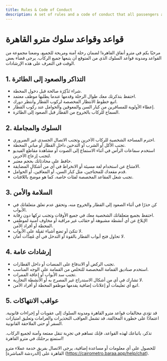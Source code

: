 ```yaml
---
title: Rules & Code of Conduct
description: A set of rules and a code of conduct that all passengers are expected to follow.
---
```


# قواعد وقواعد سلوك مترو القاهرة

مرحبًا بكم في مترو أنفاق القاهرة! لضمان رحلة آمنة ومريحة للجميع، وضعنا مجموعة من القواعد ومدونة قواعد السلوك الذي من المتوقع أن يتبعها جميع الركاب. يرجى قضاء بعض الوقت في التعرف على هذه الإرشادات.

## 1. التذاكر والصعود إلى الطائرة

- شراء تَذْكِرَة صالحة قبل دخول المحطة.
- احتفظ بتذكرتك معك طوال الرحلة وقدمها عندما يطلبها موظف معتمد.
- اتبع خطوط الانتظار المخصصة لركوب القطار وانتظر دورك.
- إعطاء الأولوية للمسافرين من كبار السن والمعوقين والحوامل عند ركوب القطار.
- السماح للركاب بالخروج من القطار قبل الصعود إلى الطائرة.

## 2. السلوك والمجاملة

- احترم المساحة الشخصية للركاب الآخرين وتجنب الاتصال الجسدي غير الضروري.
- تجنب الأكل أو الشرب أو التدخين داخل القطار أو مباني المحطة.
- استخدم سماعات الرأس في أثناء الاستماع إلى الصوت أو مشاهدة مقاطع الفيديو لتجنب إزعاج الآخرين.
- حافظ على محادثاتك بحجم معتبر.
- الامتناع عن استخدام لغة مسيئة أو الانخراط في أي من أشكال المضايقة.
- قدم مقعدك للمحتاجين، مثل كبار السن، أو المعاقين، أو الحوامل.
- تجنب شغل المقاعد المخصصة لفئات خاصة، كما هو موضح باللافتات.

## 3. السلامة والأمن

- كن حذرًا في أثناء الصعود إلى القطار والخروج منه، وتحقق عدم تعلق متعلقاتك في الأبواب.
- احتفظ بجميع متعلقاتك الشخصية معك في جميع الأوقات وتجنب تركها دون رِقابة.
- الإبلاغ عن أي أنشطة مشبوهة أو حقائب غير مراقبة أو مخاوف أمنية لموظفي المحطة أو أفراد الأمن.
- لا تتكئ أو تضع أشياء ثقيلة على الأبواب.
- لا تحاول فتح أبواب القطار بالقوة أو التدخل في أي مُعِدَّات أمان.

## 4. إرشادات عامة

- تجنب الركض أو الاندفاع على المنصات أو داخل القطارات.
- استخدم صناديق القمامة المخصصة للتخلص من القمامة على الوجه المناسب.
- تجنب سد الأبواب أو إعاقة الممرات.
- لا تشارك في أي من أشكال الاستدراج غير المصرح به أو الأنشطة التجارية.
- اتبع أي تعليمات أو إعلانات إضافية يقدمها موظفو المحطة أو أفراد الأمن.

## 5. عواقب الانتهاكات

قد تؤدي مخالفات قواعد مترو القاهرة ومدونة السلوك إلى عقوبات أو إجراءات قانونية. اعتمادًا على خطورة المخالفة، قد تشمل العواقب التحذيرات والغرامات وتعليق امتيازات السفر أو حتى الملاحقة القانونية.

تذكر، باتباعك لهذه القواعد، فإنك تساهم في تجرِبة تنقل ممتعة وآمنة لجميع الركاب. استمتع برحلتك في مترو القاهرة!

للحصول على أي معلومات أو مساعدة إضافية، يرجى الاتصال بفريق خدمة عملاء مترو القاهرة على [الدردشة المباشرة] (https://cairometro.baraa.app/help/chat).